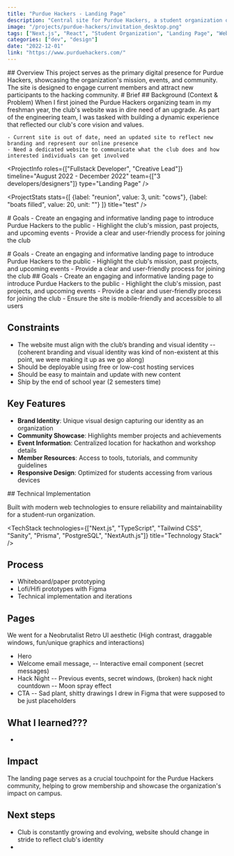 ```yaml
---
title: "Purdue Hackers - Landing Page"
description: "Central site for Purdue Hackers, a student organization of more than 1000 members who build & ship kick-ass creative projects."
image: "/projects/purdue-hackers/invitation_desktop.png"
tags: ["Next.js", "React", "Student Organization", "Landing Page", "Web Development"]
categories: ["dev", "design"]
date: "2022-12-01"
link: "https://www.purduehackers.com/"
---
```


<SplitSection>
  <SectionColumn size={1}>
    ## Overview
  </SectionColumn>
  <SectionColumn size={1}>
    <ProjectInfo 
      roles={["Fullstack Developer", "Creative Lead"]} 
      timeline="August 2022 - December 2022"
      team={["3 developers/designers"]}
    />
    This project serves as the primary digital presence for Purdue Hackers, showcasing the organization's mission, events, and community. The site is designed to engage current members and attract new participants to the hacking community.
  </SectionColumn>
</SplitSection>

<SplitSection>
  <SectionColumn size={1}>
    # Brief
  </SectionColumn>
  <SectionColumn size={1}>
    ## Background (Context & Problem)
    When I first joined the Purdue Hackers organizing team in my freshman year, the club's website was in dire need of an upgrade.
    As part of the engineering team, I was tasked with building a dynamic experience that reflected our club's core vision and values. 

    - Current site is out of date, need an updated site to reflect new branding and represent our online presence
    - Need a dedicated website to communicate what the club does and how interested individuals can get involved
  </SectionColumn>
</SplitSection>

<ProjectInfo 
  roles={["Fullstack Developer", "Creative Lead"]} 
  timeline="August 2022 - December 2022"
  team={["3 developers/designers"]}
  type="Landing Page"
/>

<ProjectStats
  stats={[
    {label: "reunion", value: 3, unit: "cows"},
    {label: "boats filled", value: 20, unit: ""}
  ]}
  title="test"
/>

<SplitSection>
  <SectionColumn size={1}>
    # Goals
  </SectionColumn>
  <SectionColumn size={2}>
    - Create an engaging and informative landing page to introduce Purdue Hackers to the public
    - Highlight the club's mission, past projects, and upcoming events
    - Provide a clear and user-friendly process for joining the club
  </SectionColumn>
</SplitSection>

<SplitSection>
  <SectionColumn size={1}>
    <MDXImageFillAspectRatio 
      src="/projects/purdue-hackers/hero_mac-air.webp" 
      alt="Hero screenshot" 
      preset="project-documentation"
    />
  </SectionColumn>
  <SectionColumn size={1}>
    <MDXImageFillAspectRatio 
      src="/projects/purdue-hackers/invitation.webp" 
      alt="Hero screenshot" 
      preset="project-documentation"
    />
  </SectionColumn>
</SplitSection>


<MDXImageFillAspectRatio 
  src="/projects/purdue-hackers/hack-night_mac-air.webp" 
  alt="Hero screenshot" 
  preset="hero"
/>

<SplitSection>
  <SectionColumn size={1}>
    # Goals
    - Create an engaging and informative landing page to introduce Purdue Hackers to the public
    - Highlight the club's mission, past projects, and upcoming events
    - Provide a clear and user-friendly process for joining the club
  </SectionColumn>
  <SectionColumn size={1}>
    <MDXImageFillAspectRatio 
      src="/projects/purdue-hackers/hero.webp" 
      alt="Hero screenshot" 
      preset="project-documentation"
    />
  </SectionColumn>
</SplitSection>

<MiddleSection>
  ## Goals
  - Create an engaging and informative landing page to introduce Purdue Hackers to the public
  - Highlight the club's mission, past projects, and upcoming events
  - Provide a clear and user-friendly process for joining the club
  - Ensure the site is mobile-friendly and accessible to all users

  ## Constraints
  - The website must align with the club’s branding and visual identity
  -- (coherent branding and visual identity was kind of non-existent at this point, we were making it up as we go along)
  - Should be deployable using free or low-cost hosting services
  - Should be easy to maintain and update with new content
  - Ship by the end of school year (2 semesters time)

  ## Key Features

  - **Brand Identity**: Unique visual design capturing our identity as an organization
  - **Community Showcase**: Highlights member projects and achievements
  - **Event Information**: Centralized location for hackathon and workshop details
  - **Member Resources**: Access to tools, tutorials, and community guidelines
  - **Responsive Design**: Optimized for students accessing from various devices
</MiddleSection>

<MDXImageFillAspectRatio 
  src="/projects/purdue-hackers/invitation_desktop.png" 
  alt="Invitation mockup" 
  preset="project-documentation"
/>


<MiddleSection>
  ## Technical Implementation

  Built with modern web technologies to ensure reliability and maintainability for a student-run organization.

  <TechStack 
    technologies={["Next.js", "TypeScript", "Tailwind CSS", "Sanity", "Prisma", "PostgreSQL", "NextAuth.js"]}
    title="Technology Stack"
  />

  ## Process

  - Whiteboard/paper prototyping
  - Lofi/Hifi prototypes with Figma
  - Technical implementation and iterations

  <MDXImageFillAspectRatio 
    src="/projects/purdue-hackers/invitation.webp" 
    alt="Invitation" 
    preset="project-documentation"
  />

  ## Pages

  We went for a Neobrutalist Retro UI aesthetic 
  (High contrast, draggable windows, fun/unique graphics and interactions)

  - Hero 
  - Welcome email message, 
  -- Interactive email component (secret messages)
  - Hack Night 
  -- Previous events, secret windows, (broken) hack night countdown
  -- Moon spray effect 
  - CTA
  -- Sad plant, shitty drawings I drew in Figma that were supposed to be just placeholders

  ## What I learned???
  - 

  ## Impact

  The landing page serves as a crucial touchpoint for the Purdue Hackers community, helping to grow membership and showcase the organization's impact on campus.

  ## Next steps
  - Club is constantly growing and evolving, website should change in stride to reflect club's identity
  - 
</MiddleSection>